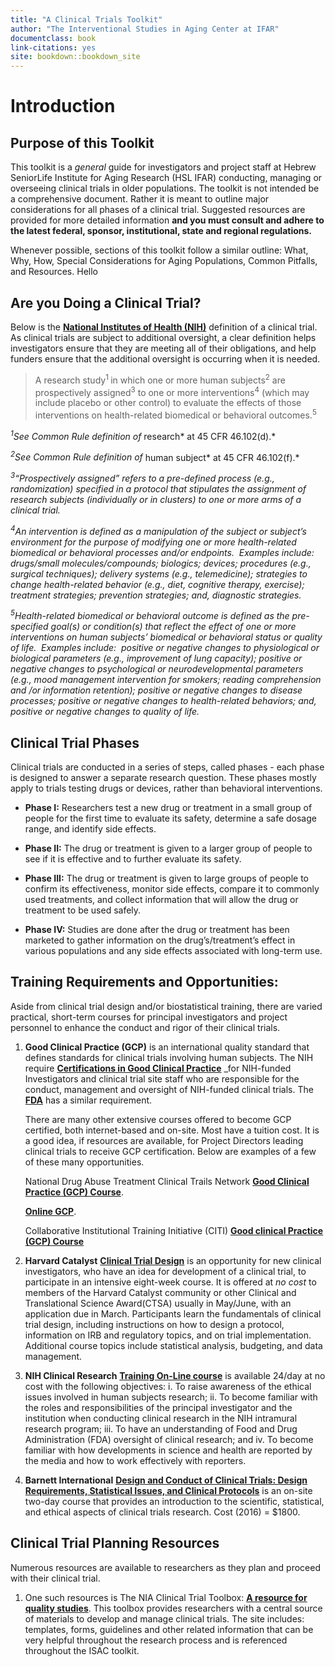 ```yaml
--- 
title: "A Clinical Trials Toolkit"
author: "The Interventional Studies in Aging Center at IFAR"
documentclass: book
link-citations: yes
site: bookdown::bookdown_site
---
```


\clearpage 

# Introduction

## Purpose of this Toolkit

This toolkit is a *general* guide for investigators and project staff at
Hebrew SeniorLife Institute for Aging Research (HSL IFAR) conducting,
managing or overseeing clinical trials in older populations. The toolkit
is not intended be a comprehensive document. Rather it is meant to
outline major considerations for all phases of a clinical trial.
Suggested resources are provided for more detailed information **and you
must consult and adhere to the latest federal, sponsor, institutional,
state and regional regulations.**

Whenever possible, sections of this toolkit follow a similar outline:
What, Why, How, Special Considerations for Aging Populations, Common
Pitfalls, and Resources. Hello

## Are you Doing a Clinical Trial?

Below is the [**National Institutes of Health (NIH)**](https://grants.nih.gov/grants/guide/notice-files/NOT-OD-15-015.html) 
definition of a clinical trial. As clinical trials are subject to additional oversight,
a clear definition helps investigators ensure that they are meeting all
of their obligations, and help funders ensure that the additional
oversight is occurring when it is needed.

> A research study^1 ^in which one or more human subjects^2^ are
prospectively assigned^3^ to one or more interventions^4^ (which may
include placebo or other control) to evaluate the effects of those
interventions on health-related biomedical or behavioral outcomes.^5^


*^1^See Common Rule definition of *research* at 45 CFR 46.102(d).*

*^2^See Common Rule definition of *human subject* at 45 CFR 46.102(f).*

*^3^“Prospectively assigned” refers to a pre-defined process (e.g., randomization) specified in a protocol that stipulates the assignment of research subjects (individually or in clusters) to one or more arms of a clinical trial.*

*^4^An intervention is defined as a manipulation of the subject or subject’s environment for the purpose of modifying one or more health-related biomedical or behavioral processes and/or endpoints.  Examples include:  drugs/small molecules/compounds; biologics; devices; procedures (e.g., surgical techniques); delivery systems (e.g., telemedicine); strategies to change health-related behavior (e.g., diet, cognitive therapy, exercise); treatment strategies; prevention strategies; and, diagnostic strategies.*

*^5^Health-related biomedical or behavioral outcome is defined as the pre-specified goal(s) or condition(s) that reflect the effect of one or more interventions on human subjects’ biomedical or behavioral status or quality of life.  Examples include:  positive or negative changes to physiological or biological parameters (e.g., improvement of lung capacity); positive or negative changes to psychological or neurodevelopmental parameters (e.g., mood management intervention for smokers; reading comprehension and /or information retention); positive or negative changes to disease processes; positive or negative changes to health-related behaviors; and, positive or negative changes to quality of life.*

## Clinical Trial Phases

Clinical trials are conducted in a series of steps, called phases - each
phase is designed to answer a separate research question. These phases
mostly apply to trials testing drugs or devices, rather than behavioral
interventions.

-   **Phase I:** Researchers test a new drug or treatment in a small
    group of people for the first time to evaluate its safety,
    determine a safe dosage range, and identify side effects.

-   **Phase II:** The drug or treatment is given to a larger group of
    people to see if it is effective and to further evaluate
    its safety.

-   **Phase III:** The drug or treatment is given to large groups of
    people to confirm its effectiveness, monitor side effects, compare
    it to commonly used treatments, and collect information that will
    allow the drug or treatment to be used safely.

-   **Phase IV:** Studies are done after the drug or treatment has been
    marketed to gather information on the drug's/treatment’s effect in
    various populations and any side effects associated with
    long-term use.

## Training Requirements and Opportunities: 
Aside from clinical trial design and/or biostatistical training, there are varied practical,
short-term courses for principal investigators and project personnel to
enhance the conduct and rigor of their clinical trials.

1.  **Good Clinical Practice (GCP)** is an international quality
    standard that defines standards for clinical trials involving
    human subjects. The NIH require [**Certifications in Good
    Clinical Practice**](http://grants.nih.gov/grants/guide/notice-files/NOT-OD-16-148.html#_ftn2)
    _for NIH-funded Investigators and clinical trial site staff who are
    responsible for the conduct, management and oversight of NIH-funded
    clinical trials. The [**FDA**](https://gcplearningcenter.niaid.nih.gov/Pages/default.aspx) has a similar requirement.

    There are many other extensive courses offered to become GCP
    certified, both internet-based and on-site. Most have a
    tuition cost. It is a good idea, if resources are available, for
    Project Directors leading clinical trials to receive
    GCP certification. Below are examples of a few of these
    many opportunities.

    National Drug Abuse Treatment Clinical Trails Network [**Good Clinical Practice (GCP) Course**](https://gcp.nihtraining.com/).

    [**Online GCP**](http://www.onlinegcp.us/).

    Collaborative Institutional Training Initiative (CITI) [**Good clinical Practice (GCP) Course**](https://www.citiprogram.org/index.cfm?pageID=90)

2.  **Harvard Catalyst** [**Clinical Trial Design**](https://catalyst.harvard.edu/services/ctd/) is
    an opportunity for new clinical investigators, who have an idea for
    development of a clinical trial, to participate in an intensive
    eight-week course. It is offered at *no cost* to members of the
    Harvard Catalyst community or other Clinical and Translational
    Science Award(CTSA) usually in May/June, with an application due
    in March. Participants learn the fundamentals of clinical trial
    design, including instructions on how to design a protocol,
    information on IRB and regulatory topics, and on
    trial implementation. Additional course topics include statistical
    analysis, budgeting, and data management.

3.  **NIH Clinical Research** [**Training On-Line course**](http://crt.nihtraining.com) is available
    24/day at no cost with the following objectives: i. To raise
    awareness of the ethical issues involved in human subjects
    research; ii. To become familiar with the roles and responsibilities
    of the principal investigator and the institution when conducting
    clinical research in the NIH intramural research program; iii. To
    have an understanding of Food and Drug Administration (FDA)
    oversight of clinical research; and iv. To become familiar with how
    developments in science and health are reported by the media and how
    to work effectively with reporters.

4.  **Barnett International** [**Design and Conduct of Clinical Trials:
    Design Requirements, Statistical Issues, and Clinical Protocols**](http://www.barnettinternational.com/Live-Seminars/Design-and-Conduct-of-Clinical-Trials--Design-Requirements,-Statistical-Issues,-and-Clinical-Protocols/)
    is an on-site two-day course that provides an introduction to the
    scientific, statistical, and ethical aspects of clinical trials
    research. Cost (2016) = \$1800.

## Clinical Trial Planning Resources

Numerous resources are available to researchers as they plan and proceed
with their clinical trial.

1.  One such resources is The NIA Clinical Trial Toolbox: [**A resource
    for quality studies**](https://www.nia.nih.gov/research/blog/2016/10/nia-clinical-trial-toolbox-resource-quality-studies).
    This toolbox provides researchers with a central source of materials
    to develop and manage clinical trials. The site includes: templates,
    forms, guidelines and other related information that can be very
    helpful throughout the research process and is referenced throughout
    the ISAC toolkit.
